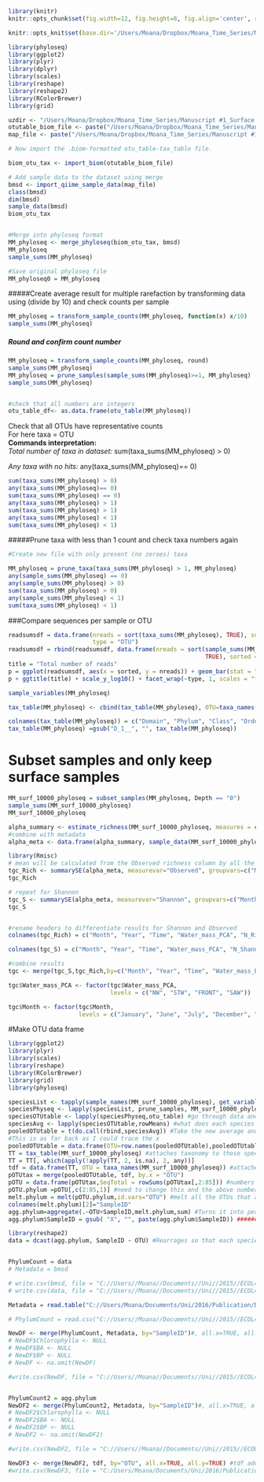 ```r
library(knitr)
knitr::opts_chunk$set(fig.width=12, fig.height=8, fig.align='center', results='hide', echo=FALSE, warning=FALSE, message=FALSE, dev=c('pdf', 'png'), cache=FALSE)
```

```r
knitr::opts_knit$set(base.dir='/Users/Moana/Dropbox/Moana_Time_Series/Manuscript #1_Surface Time series/Ecotones paper/R_analysis/', fig.path='/Users/Moana/Dropbox/Moana_Time_Series/Manuscript #1_Surface Time series/Ecotones paper/R_analysis/Figures_10000/')
```


```r
library(phyloseq)  
library(ggplot2)
library(plyr)
library(dplyr)
library(scales)
library(reshape)
library(reshape2)
library(RColorBrewer)
library(grid)

uzdir <- "/Users/Moana/Dropbox/Moana_Time_Series/Manuscript #1_Surface Time series/Ecotones paper/R_analysis/"
otutable_biom_file <- paste("/Users/Moana/Dropbox/Moana_Time_Series/Manuscript #1_Surface Time series/Ecotones paper/R_analysis/", "10000_merged_otu_table_json.biom", sep = "")
map_file <- paste("/Users/Moana/Dropbox/Moana_Time_Series/Manuscript #1_Surface Time series/Ecotones paper/R_analysis/", "Ecotone_map.txt", sep = "")

```

```r

# Now import the .biom-formatted otu_table-tax_table file.

biom_otu_tax <- import_biom(otutable_biom_file)

# Add sample data to the dataset using merge
bmsd <- import_qiime_sample_data(map_file)
class(bmsd)
dim(bmsd)
sample_data(bmsd)
biom_otu_tax


#Merge into phyloseq format
MM_phyloseq <- merge_phyloseq(biom_otu_tax, bmsd)
MM_phyloseq
sample_sums(MM_phyloseq)

#Save original phyloseq file
MM_phyloseq0 = MM_phyloseq
```

#####Create average result for multiple rarefaction by transforming data using (divide by 10) and check counts per sample
```r
MM_phyloseq = transform_sample_counts(MM_phyloseq, function(x) x/10)
sample_sums(MM_phyloseq)
```

##### Round and confirm count number
```r
MM_phyloseq = transform_sample_counts(MM_phyloseq, round)
sample_sums(MM_phyloseq)
MM_phyloseq = prune_samples(sample_sums(MM_phyloseq)>=1, MM_phyloseq)
sample_sums(MM_phyloseq)


#check that all numbers are integers
otu_table_df<- as.data.frame(otu_table(MM_phyloseq))
```

Check that all OTUs have representative counts  
For here taxa = OTU  
__Commands interpretation:__  
_Total number of taxa in dataset:_ sum(taxa_sums(MM_phyloseq) > 0)   

_Any taxa with no hits:_ any(taxa_sums(MM_phyloseq)== 0)

```r
sum(taxa_sums(MM_phyloseq) > 0)
any(taxa_sums(MM_phyloseq)== 0)
sum(taxa_sums(MM_phyloseq) == 0)
any(taxa_sums(MM_phyloseq) > 1)
sum(taxa_sums(MM_phyloseq) > 1)
any(taxa_sums(MM_phyloseq) < 1)
sum(taxa_sums(MM_phyloseq) < 1)
```

#####Prune taxa with less than 1 count and check taxa numbers again
```r

#Create new file with only present (no zeroes) taxa

MM_phyloseq = prune_taxa(taxa_sums(MM_phyloseq) > 1, MM_phyloseq)
any(sample_sums(MM_phyloseq) == 0)
any(sample_sums(MM_phyloseq) > 0)
sum(taxa_sums(MM_phyloseq) > 0)
any(sample_sums(MM_phyloseq) < 1)
sum(taxa_sums(MM_phyloseq) < 1)
```

###Compare sequences per sample or OTU
```r
readsumsdf = data.frame(nreads = sort(taxa_sums(MM_phyloseq), TRUE), sorted = 1:ntaxa(MM_phyloseq), 
                        type = "OTU")
readsumsdf = rbind(readsumsdf, data.frame(nreads = sort(sample_sums(MM_phyloseq), 
                                                        TRUE), sorted = 1:nsamples(MM_phyloseq), type = "Samples"))
title = "Total number of reads"
p = ggplot(readsumsdf, aes(x = sorted, y = nreads)) + geom_bar(stat = "identity")
p + ggtitle(title) + scale_y_log10() + facet_wrap(~type, 1, scales = "free")
```

```r
sample_variables(MM_phyloseq)
```

```r
tax_table(MM_phyloseq) <- cbind(tax_table(MM_phyloseq), OTU=taxa_names(MM_phyloseq))
```

```r
colnames(tax_table(MM_phyloseq)) = c("Domain", "Phylum", "Class", "Order", "Family", "Genus", "Species", "OTU")
tax_table(MM_phyloseq) =gsub("D_1__", "", tax_table(MM_phyloseq))
```

# Subset samples and only keep surface samples
```r
MM_surf_10000_phyloseq = subset_samples(MM_phyloseq, Depth == "0")
sample_sums(MM_surf_10000_phyloseq)
MM_surf_10000_phyloseq
```

```r
alpha_summary <- estimate_richness(MM_surf_10000_phyloseq, measures = c("Observed", "Shannon"))
#combine with metadata
alpha_meta <- data.frame(alpha_summary, sample_data(MM_surf_10000_phyloseq))
```

```r
library(Rmisc)
# mean will be calculated from the Observed richness column by all the variables listed in groupvars.
tgc_Rich <- summarySE(alpha_meta, measurevar="Observed", groupvars=c("Month","Year", "Time", "Water_mass_PCA"))
tgc_Rich

# repeat for Shannon
tgc_S <- summarySE(alpha_meta, measurevar="Shannon", groupvars=c("Month","Year", "Time", "Water_mass_PCA"))
tgc_S


#rename headers to differentiate results for Shannon and Observed
colnames(tgc_Rich) = c("Month", "Year", "Time", "Water_mass_PCA", "N_Rich", "Observed", "sd_observed", "se_observed", "ci_observed")

colnames(tgc_S) = c("Month", "Year", "Time", "Water_mass_PCA", "N_Shannon", "Shannon", "sd_shannon", "se_shannon", "ci_shannon")

#combine results
tgc <- merge(tgc_S,tgc_Rich,by=c("Month", "Year", "Time", "Water_mass_PCA"))

tgc$Water_mass_PCA <- factor(tgc$Water_mass_PCA,
                             levels = c("NW", "STW", "FRONT", "SAW"))

tgc$Month <- factor(tgc$Month,
                    levels = c("January", "June", "July", "December", "March", "April"))

```

##########################################################################################################################

#Make OTU data frame
```r
library(ggplot2)
library(plyr)
library(scales)
library(reshape)
library(RColorBrewer)
library(grid)
library(phyloseq)

speciesList <- tapply(sample_names(MM_surf_10000_phyloseq), get_variable(MM_surf_10000_phyloseq, "SampleID"), c) #Makes columns of water mass types and says which samles are found there
speciesPhyseq <- lapply(speciesList, prune_samples, MM_surf_10000_phyloseq) #only samples that have these species will be kept
speciesOTUtable <- lapply(speciesPhyseq,otu_table) #go through data and extract the information that matches that data
speciesAvg <- lapply(speciesOTUtable,rowMeans) #what does each species contribute to the 100%? percent transformation
pooledOTUtable = t(do.call(rbind,speciesAvg)) #Take the new average and bind it to original document
#This is as far back as I could trace the x
pooledOTUtable = data.frame(OTU=row.names(pooledOTUtable),pooledOTUtable) #converts data to a dataframe (note that this is subsetted!!)
TT = tax_table(MM_surf_10000_phyloseq) #attaches taxonomy to those species
TT = TT[, which(apply(!apply(TT, 2, is.na), 2, any))]
tdf = data.frame(TT, OTU = taxa_names(MM_surf_10000_phyloseq)) #attaches OTUs to data frame
pOTUtax = merge(pooledOTUtable, tdf, by.x = "OTU")
pOTU = data.frame(pOTUtax,SeqTotal = rowSums(pOTUtax[,2:85])) #numbers show in which columns treatment data is located
pOTU.phylum =pOTU[,c(2:85,1)] #need to change this and the above numbers manually. The 1 refers to the column of taxonomy data
melt.phylum = melt(pOTU.phylum,id.vars="OTU") #melt all the OTUs that are one particular thing into a rank. Still has many observations for each OTU in each water mass
colnames(melt.phylum)[2]="SampleID"
agg.phylum=aggregate(.~OTU+SampleID,melt.phylum,sum) #Turns it into percentages
agg.phylum$SampleID = gsub( "X", "", paste(agg.phylum$SampleID)) ##########THIS IS MY FIX!!!!!!#######################

library(reshape2)
data = dcast(agg.phylum, SampleID ~ OTU) #Rearrages so that each species has a column


PhylumCount = data
# Metadata = bmsd

# write.csv(bmsd, file = "C://Users//Moana//Documents//Uni//2015//ECOL491//All data//data//bmsdMetadata.csv", row.names=FALSE)
# write.csv(data, file = "C://Users//Moana//Documents//Uni//2015//ECOL491//All data//data//dataPhyla.csv", row.names=FALSE)

Metadata = read.table("C://Users/Moana/Documents/Uni/2016/Publication/Data from Rachel/Ecotone_map.txt", header = TRUE)

# PhylumCount = read.csv("C://Users//Moana//Documents//Uni//2015//ECOL491//All data//data//dataPhyla.csv", header = TRUE)

NewDF <- merge(PhylumCount, Metadata, by="SampleID")#, all.x=TRUE, all.y=TRUE)
# NewDF$Chlorophylla <- NULL
# NewDF$BA <- NULL
# NewDF$BP <- NULL
# NewDF <- na.omit(NewDF)

#write.csv(NewDF, file = "C://Users//Moana//Documents//Uni//2015//ECOL491//All data//data//NewOTUMetadatainclNA.csv", row.names=FALSE)


PhylumCount2 = agg.phylum
NewDF2 <- merge(PhylumCount2, Metadata, by="SampleID")#, all.x=TRUE, all.y=TRUE)
# NewDF2$Chlorophylla <- NULL
# NewDF2$BA <- NULL
# NewDF2$BP <- NULL
# NewDF2 <- na.omit(NewDF2)

#write.csv(NewDF2, file = "C://Users//Moana//Documents//Uni//2015//ECOL491//All data//data//NewOTUMetadataLayout2inclNA.csv", row.names=FALSE)

NewDF3 <- merge(NewDF2, tdf, by="OTU", all.x=TRUE, all.y=TRUE) #tdf adds all the other taxonomy
#write.csv(NewDF3, file = "C:/Users/Moana/Documents/Uni/2016/Publication/paper/NewFulltaxonomyinclNA.csv", row.names=FALSE)


```